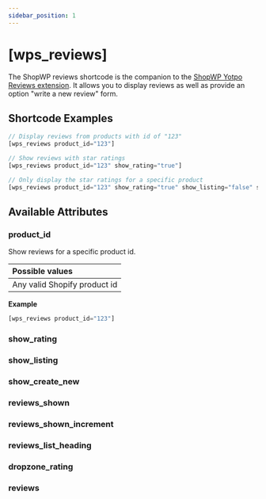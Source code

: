 ```yaml
---
sidebar_position: 1
---
```


# [wps_reviews]

The ShopWP reviews shortcode is the companion to the [ShopWP Yotpo Reviews extension](https://wpshop.io/extensions/yotpo-product-reviews/). It allows you to display reviews as well as provide an option "write a new review" form.

## Shortcode Examples

```js
// Display reviews from products with id of "123"
[wps_reviews product_id="123"]

// Show reviews with star ratings
[wps_reviews product_id="123" show_rating="true"]

// Only display the star ratings for a specific product
[wps_reviews product_id="123" show_rating="true" show_listing="false" show_create_new="false"]
```

## Available Attributes

### product_id

Show reviews for a specific product id.

| Possible values              |
| :--------------------------- |
| Any valid Shopify product id |

**Example**

```js
[wps_reviews product_id="123"]
```

### show_rating

### show_listing

### show_create_new

### reviews_shown

### reviews_shown_increment

### reviews_list_heading

### dropzone_rating

### reviews
